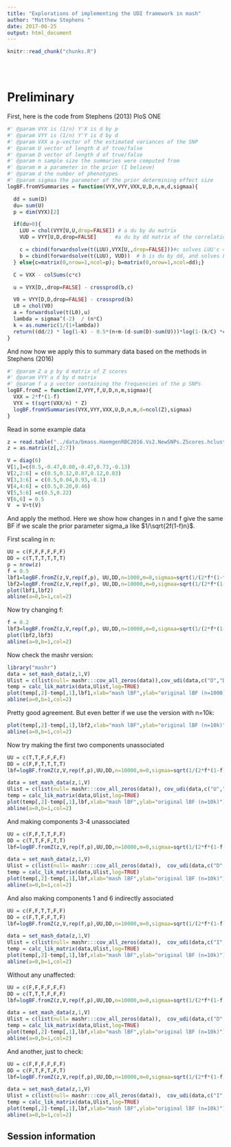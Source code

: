```yaml
---
title: "Explorations of implementing the UDI framework in mash"
author: "Matthew Stephens "
date: 2017-06-25
output: html_document
---
```


<!-- The file analysis/chunks.R contains chunks that define default settings
shared across the workflowr files. -->
```r
knitr::read_chunk("chunks.R")
```

<!-- Update knitr chunk options -->
```r
```

<!-- Insert the date the file was last updated -->
```r
```

<!-- Insert the code version (Git commit SHA1) if Git repository exists and R
 package git2r is installed -->
```r
```


# Preliminary

First, here is the code from Stephens (2013) PloS ONE

```r
#' @param VYX is (1/n) Y'X is d by p
#' @param VYY is (1/n) Y'Y is d by d
#' @param VXX a p-vector of the estimated variances of the SNP
#' @param U vector of length d of true/false
#' @param D vector of length d of true/false
#' @param n sample size the summaries were computed from
#' @param m a parameter in the prior (I believe)
#' @param d the number of phenotypes
#' @param sigmaa the parameter of the prior determining effect size
logBF.fromVSummaries = function(VYX,VYY,VXX,U,D,n,m,d,sigmaa){

  dd = sum(D)
  du= sum(U)
  p = dim(VYX)[2]

  if(du>0){
    LUU = chol(VYY[U,U,drop=FALSE]) # a du by du matrix
    VUD = VYY[U,D,drop=FALSE]      #a du by dd matrix of the correlations of Yu with Yd

    c = cbind(forwardsolve(t(LUU),VYX[U,,drop=FALSE]))#c solves LUU'c = phiU, c is a du by p matrix
    b = cbind(forwardsolve(t(LUU), VUD))  # b is du by dd, and solves LUU' b = VUD, so b'b = VUD' LUU^-1 LUU'^-1 VUD = VUD' (LUU'LUU)^-1 VUD = VUD'VYYU^-1 VUD
  } else{c=matrix(0,nrow=1,ncol=p); b=matrix(0,nrow=1,ncol=dd);}

  C = VXX - colSums(c*c)

  u = VYX[D,,drop=FALSE] - crossprod(b,c)

  V0 = VYY[D,D,drop=FALSE] - crossprod(b)
  L0 = chol(V0)
  a = forwardsolve(t(L0),u)
  lambda = sigmaa^(-2)  / (n*C)
  k = as.numeric(1/(1+lambda))
  return((dd/2) * log(1-k) - 0.5*(n+m-(d-sum(D)-sum(U)))*log(1-(k/C) *colSums(a*a)))
}
```

And now how we apply this to summary data based on the
methods in Stephens (2016)
```r
#' @param Z a p by d matrix of Z scores
#' @param VYY a d by d matrix 
#' @param f a p vector containing the frequencies of the p SNPs
logBF.fromZ = function(Z,VYY,f,U,D,n,m,sigmaa){
  VXX = 2*f*(1-f)
  VYX = t(sqrt(VXX/n) * Z)
  logBF.fromVSummaries(VYX,VYY,VXX,U,D,n,m,d=ncol(Z),sigmaa)
}


```

Read in some example data
```r
z = read.table("../data/bmass.HaemgenRBC2016.Vs2.NewSNPs.ZScores.hclust.vs1.txt",header=TRUE)
z = as.matrix(z[,2:7])

V = diag(6)
V[1,]=c(0.5,-0.47,0.80,-0.47,0.73,-0.13)
V[2,2:6] = c(0.5,0.12,0.87,0.12,0.03)
V[3,3:6] = c(0.5,0.04,0.93,-0.1)
V[4,4:6] = c(0.5,0.20,0.46)
V[5,5:6] =c(0.5,0.22)
V[6,6] = 0.5
V  = V+t(V)
```

And apply the method. Here we show how changes in n and f 
give the same BF if we scale the prior parameter sigma_a
like $1/\sqrt{2f(1-f)n}$.

First scaling in n:
```r
UU = c(F,F,F,F,F,F)
DD = c(T,T,T,T,T,T)
p = nrow(z)
f = 0.5
lbf1=logBF.fromZ(z,V,rep(f,p), UU,DD,n=1000,m=0,sigmaa=sqrt(1/(2*f*(1-f)*1000)))
lbf2=logBF.fromZ(z,V,rep(f,p), UU,DD,n=10000,m=0,sigmaa=sqrt(1/(2*f*(1-f)*10000)))
plot(lbf1,lbf2)
abline(a=0,b=1,col=2)
```

Now try changing f:
```r
f = 0.2
lbf3=logBF.fromZ(z,V,rep(f,p), UU,DD,n=10000,m=0,sigmaa=sqrt(1/(2*f*(1-f)*10000)))
plot(lbf2,lbf3)
abline(a=0,b=1,col=2)
```

Now check the mashr version:
```r
library("mashr")
data = set_mash_data(z,1,V)
Ulist = c(list(null= mashr:::cov_all_zeros(data)),cov_udi(data,c("D","D","D","D","D","D")))
temp = calc_lik_matrix(data,Ulist,log=TRUE)
plot(temp[,2]-temp[,1],lbf1,xlab="mash lBF",ylab="original lBF (n=1000)")
abline(a=0,b=1,col=2)
```
Pretty good agreement. But even better if we use the version
with n=10k:
```r
plot(temp[,2]-temp[,1],lbf2,xlab="mash lBF",ylab="original lBF (n=10k)")
abline(a=0,b=1,col=2)
```

Now try making the first two components unassociated
```r
UU = c(T,T,F,F,F,F)
DD = c(F,F,T,T,T,T)
lbf=logBF.fromZ(z,V,rep(f,p),UU,DD,n=10000,m=0,sigmaa=sqrt(1/(2*f*(1-f)*10000)))

data = set_mash_data(z,1,V)
Ulist = c(list(null= mashr:::cov_all_zeros(data)), cov_udi(data,c("U","U","D","D","D","D")))
temp = calc_lik_matrix(data,Ulist,log=TRUE)
plot(temp[,2]-temp[,1],lbf,xlab="mash lBF",ylab="original lBF (n=10k)")
abline(a=0,b=1,col=2)
```

And making components 3-4 unassociated
```r
UU = c(F,F,T,T,F,F)
DD = c(T,T,F,F,T,T)
lbf=logBF.fromZ(z,V,rep(f,p),UU,DD,n=10000,m=0,sigmaa=sqrt(1/(2*f*(1-f)*10000)))

data = set_mash_data(z,1,V)
Ulist = c(list(null= mashr:::cov_all_zeros(data)),  cov_udi(data,c("D","D","U","U","D","D")))
temp = calc_lik_matrix(data,Ulist,log=TRUE)
plot(temp[,2]-temp[,1],lbf,xlab="mash lBF",ylab="original lBF (n=10k)")
abline(a=0,b=1,col=2)
```


And also making components 1 and 6 indirectly associated
```r
UU = c(F,F,T,T,F,F)
DD = c(F,T,F,F,T,F)
lbf=logBF.fromZ(z,V,rep(f,p),UU,DD,n=10000,m=0,sigmaa=sqrt(1/(2*f*(1-f)*10000)))

data = set_mash_data(z,1,V)
Ulist = c(list(null= mashr:::cov_all_zeros(data)),  cov_udi(data,c("I","D","U","U","D","I")))
temp = calc_lik_matrix(data,Ulist,log=TRUE)
plot(temp[,2]-temp[,1],lbf,xlab="mash lBF",ylab="original lBF (n=10k)")
abline(a=0,b=1,col=2)
```


Without any unaffected:
```r
UU = c(F,F,F,F,F,F)
DD = c(T,T,T,F,F,F)
lbf=logBF.fromZ(z,V,rep(f,p),UU,DD,n=10000,m=0,sigmaa=sqrt(1/(2*f*(1-f)*10000)))

data = set_mash_data(z,1,V)
Ulist = c(list(null= mashr:::cov_all_zeros(data)),  cov_udi(data,c("D","D","D","I","I","I")))
temp = calc_lik_matrix(data,Ulist,log=TRUE)
plot(temp[,2]-temp[,1],lbf,xlab="mash lBF",ylab="original lBF (n=10k)")
abline(a=0,b=1,col=2)
```

And another, just to check:
```r
UU = c(F,F,F,F,F,F)
DD = c(F,T,F,T,F,T)
lbf=logBF.fromZ(z,V,rep(f,p),UU,DD,n=10000,m=0,sigmaa=sqrt(1/(2*f*(1-f)*10000)))

data = set_mash_data(z,1,V)
Ulist = c(list(null= mashr:::cov_all_zeros(data)),  cov_udi(data,c("I","D","I","D","I","D")))
temp = calc_lik_matrix(data,Ulist,log=TRUE)
plot(temp[,2]-temp[,1],lbf,xlab="mash lBF",ylab="original lBF (n=10k)")
abline(a=0,b=1,col=2)
```



## Session information

<!-- Insert the session information into the document -->
```r
```
